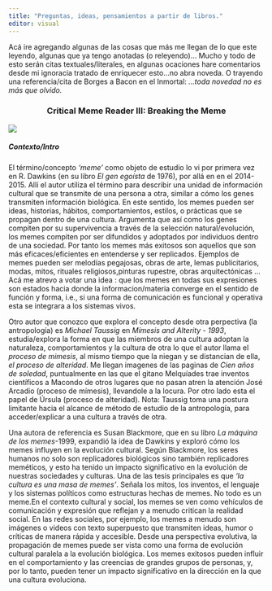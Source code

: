 ```yaml
---
title: "Preguntas, ideas, pensamientos a partir de libros."
editor: visual
---
```


Acá ire agregando algunas de las cosas que más me llegan de lo que este leyendo, algunas que ya tengo anotadas (o releyendo)... Mucho y todo de esto serán citas textuales/literales, en algunas ocaciones hare comentarios desde mi ignoracia tratado de enriquecer esto...no abra noveda. O trayendo una referencia/cita  de Borges a Bacon en el Inmortal: <em>...toda novedad no es más que olvido.</em>

<h3><center> Critical Meme Reader III: Breaking the Meme</center></h3>

![](meme.jpeg){.lightbox}

<h5> Contexto/Intro </h5>


<p> El término/concepto <em>'meme'</em> como objeto de estudio lo vi por primera vez en  R. Dawkins (en su libro <em>El gen egoísta</em> de 1976), por allá en en el 2014-2015. Allí el autor utiliza el término para describir una unidad de información cultural que se transmite de una persona a otra, similar a cómo los genes transmiten información biológica. En este sentido, los memes pueden ser ideas, historias, hábitos, comportamientos, estilos, o prácticas que se propagan dentro de una cultura. Argumenta que así como los genes compiten por su supervivencia a través de la selección natural/evolución, los memes compiten por ser difundidos y adoptados por individuos dentro de una sociedad. Por tanto los memes más exitosos son aquellos que son más eficaces/eficientes en entenderse y ser replicados. Ejemplos de memes pueden ser melodías pegajosas, obras de arte, lemas publicitarios, modas, mitos, rituales religiosos,pinturas rupestre, obras  arquitectónicas ...Acá me atrevo a votar una idea : que los memes en todas sus expresiones son estados hacia donde la informacion/materia converge en el sentido de función y forma, i.e., si una forma de comunicación es funcional y operativa esta se integrara a los sistemas vivos.</p>

<p> Otro autor que conozco que explora el concepto desde otra perpectiva (la antropología) es <em>Michael Taussig</em>
en <em> Mímesis and Alterity - 1993</em>, estudia/explora la forma en que las miembros de una cultura adoptan la naturaleza, comportamientos y la cultura de otra lo que el autor llama el <em>proceso de mimesis</em>, al mismo tiempo que la niegan y se distancian de ella, <em>  el proceso de alteridad</em>. Me llegan imagenes de las paginas de <em>Cien años de soledad</em>, puntualmente en las que el gitano Melquíades trae inventos científicos a Macondo de otros lugares que no pasan atren la atención José Arcadio (proceso de mímesis), llevandole a la locura. Por otro lado esta el papel de Úrsula (proceso de alteridad). Nota: Taussig toma una postura limitante hacia el alcance de método de estudio de la antropología, para acceder/explicar a una cultura a través de otra.</p>

<p> Una autora de referencia es Susan Blackmore, que en su libro <em> La máquina de los memes</em>-1999, expandió la idea de Dawkins y exploró cómo los memes influyen en la evolución cultural. Según Blackmore, los seres humanos no solo son replicadores biológicos sino también replicadores meméticos, y esto ha tenido un impacto significativo en la evolución de nuestras sociedades y culturas. Una de las tesis principales es que <em>'la cultura es una masa de memes'</em>. Señala los mitos, los inventos, el lenguaje y los sistemas políticos como estructuras hechas de memes. No todo es un meme.En el contexto cultural y social, los memes se ven como vehículos de comunicación y expresión que reflejan y a menudo critican la realidad social. En las redes sociales, por ejemplo, los memes a menudo son imágenes o videos con texto superpuesto que transmiten ideas, humor o críticas de manera rápida y accesible. Desde una perspectiva evolutiva, la propagación de memes puede ser vista como una forma de evolución cultural paralela a la evolución biológica. Los memes exitosos pueden influir en el comportamiento y las creencias de grandes grupos de personas, y, por lo tanto, pueden tener un impacto significativo en la dirección en la que una cultura evoluciona.</p>
